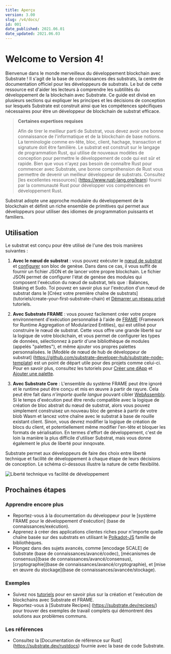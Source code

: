 ```yaml
---
title: Aperçu
version: 3.00
slug: /v4/docs/
id: 001
date_published: 2021.06.01
date_updated: 2021.06.03
---
```


# Welcome to Version 4!
Bienvenue dans le monde merveilleux du développement blockchain avec Substrate ! Il s'agit de la base de connaissances des substrats, la
centre de documentation officiel pour les développeurs de substrats. Le but de cette ressource est d'aider les lecteurs à comprendre les subtilités du développement de la blockchain avec Substrate. Ce guide est divisé en plusieurs sections qui
expliquer les principes et les décisions de conception sur lesquels Substrate est construit ainsi que les compétences spécifiques nécessaires pour être un
développeur de blockchain de substrat efficace.

> **Certaines expertises requises**
>
> Afin de tirer le meilleur parti de Substrat, vous devez avoir une bonne connaissance de l'informatique et de la blockchain de base
> notions. La terminologie comme en-tête, bloc, client, hachage, transaction et signature doit être familière. Le substrat est
> construit sur le langage de programmation Rust, qui utilise de nouveaux modèles de conception pour permettre le développement de code qui est
> sûr et rapide. Bien que vous n'ayez pas besoin de connaître Rust pour commencer avec Substrate, une bonne compréhension de Rust
> vous permettre de devenir un meilleur développeur de substrats. Consultez [les excellentes ressources] (https://www.rust-lang.org/learn)
> fourni par la communauté Rust pour développer vos compétences en développement Rust.

Substrat adopte une approche modulaire du développement de la blockchain et définit un riche ensemble de primitives qui permet aux développeurs
pour utiliser des idiomes de programmation puissants et familiers.

## Utilisation

Le substrat est conçu pour être utilisé de l'une des trois manières suivantes :

1. **Avec le nœud de substrat** : vous pouvez exécuter le [nœud de substrat](https://github.com/paritytech/substrate/tree/master/bin/node) et
[configurer](https://github.com/paritytech/substrate/blob/master/bin/node/cli/src/chain_spec.rs) son bloc de genèse. Dans
dans ce cas, il vous suffit de fournir un fichier JSON et de lancer votre propre blockchain. Le fichier JSON permet de configurer
l'état de genèse des modules qui composent l'exécution du nœud de substrat, tels que : Balances, Staking et Sudo. Toi
pouvez en savoir plus sur l'exécution d'un nœud de substrat dans le
[Créez votre première chaîne de substrats] (tutoriels/create-your-first-substrate-chain) et
[Démarrer un réseau privé](tutoriels/start-a-private-network/index.md) tutoriels.

2. **Avec Substrate FRAME** : vous pouvez facilement créer votre propre environnement d'exécution personnalisé à l'aide de [FRAME](knowledgebase/runtime/frame.md)
   (Framework for Runtime Aggregation of Modularized Entities), qui est utilisé pour construire le nœud de substrat. Cette
   vous offre une grande liberté sur la logique de votre blockchain, et vous permet de configurer les types de données, sélectionnez
   à partir d'une bibliothèque de modules (appelés "palettes"), et même ajouter vos propres palettes personnalisées. le
   [Modèle de nœud de hub de développeur de substrat] (https://github.com/substrate-developer-hub/substrate-node-template) est un
   point de départ utile pour des projets comme celui-ci. Pour en savoir plus, consultez les tutoriels pour
   [Créer une dApp](tutoriels/build-a-dapp) et [Ajouter une palette](tutoriels/ajouter-une-palette).

3. **Avec Substrate Core** : L'ensemble du système FRAME peut être ignoré et le runtime peut être conçu et mis en œuvre à partir de
   rayure. Cela peut être fait dans _n'importe quelle langue_ pouvant cibler [WebAssembly](https://webassembly.org/). Si le temps d'exécution
   peut être rendu compatible avec la logique de création de bloc abstrait du nœud de substrat, alors vous pouvez simplement
   construisez un nouveau bloc de genèse à partir de votre blob Wasm et lancez votre chaîne avec le substrat à base de rouille existant
   client. Sinon, vous devrez modifier la logique de création de blocs du client, et potentiellement même modifier l'en-tête
   et bloquer les formats de sérialisation. En termes d'effort de développement, c'est de loin la manière la plus difficile d'utiliser
   Substrat, mais vous donne également le plus de liberté pour innqovate.

Substrate permet aux développeurs de faire des choix entre liberté technique et facilité de développement à chaque étape de leurs décisions de conception. Le schéma ci-dessous illustre la nature de cette flexibilité.

![Liberté technique vs facilité de développement](../../../src/images/technical-freedom.png)

## Prochaines étapes

### Apprendre encore plus

- Reportez-vous à la documentation du développeur pour le [système FRAME pour le développement d'exécution] (base de connaissances/exécution).
- Apprenez à créer des applications clientes riches pour n'importe quelle chaîne basée sur des substrats en utilisant le
  [Polkadot-JS](knowledgebase/integrate/polkadot-js) famille de bibliothèques.
- Plongez dans des sujets avancés, comme [encodage SCALE] de Substrate (base de connaissances/avancé/codec),
  [mécanismes de consensus](base de connaissances/avancé/consensus), [cryptographie](base de connaissances/avancé/cryptographie), et
  [mise en œuvre du stockage](base de connaissances/avancée/stockage).

### Exemples

- Suivez nos [tutoriels](../../tutorials) pour en savoir plus sur la création et l'exécution de blockchains avec Substrate et FRAME.
- Reportez-vous à [Substrate Recipes] (https://substrate.dev/recipes/) pour trouver des exemples de travail complets qui démontrent
  des solutions aux problèmes communs.

### Les références

- Consultez la [Documentation de référence sur Rust] (https://substrate.dev/rustdocs) fournie avec la base de code Substrate.